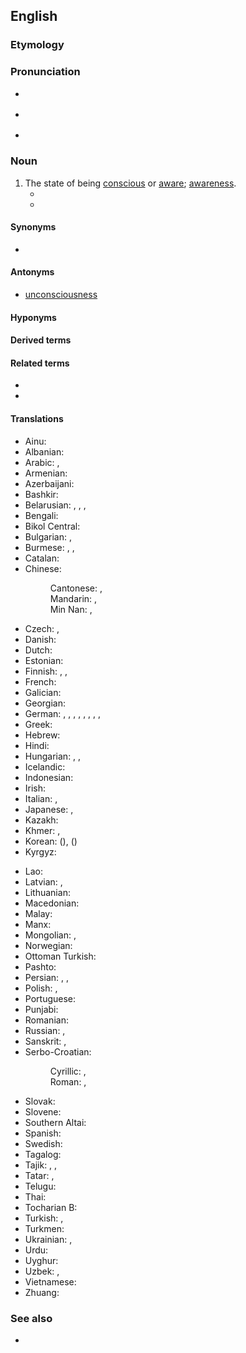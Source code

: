 ==English==

===Etymology===
{{suffix|en|conscious|ness}}

===Pronunciation===
* {{a|GA}} {{IPA|en|/ˈkɑnʃəsnəs/}}
* {{a|RP}} {{IPA|en|/ˈkɒnʃəsnəs/}}
* {{audio|en|en-us-consciousness.ogg|Audio (US)}}

===Noun===
{{wikipedia}}
{{en-noun|~}}

# The state of being [[conscious]] or [[aware]]; [[awareness]].
#* {{RQ:Churchill Celebrity|chapter=5|passage=Although the Celebrity was almost impervious to sarcasm, he was now beginning to exhibit visible signs of uneasiness, the '''consciousness''' dawning upon him that his eccentricity was not receiving the ovation it merited.}}
#* {{quote-journal|en|date=2013-08-03|volume=408|issue=8847|magazine={{w|The Economist}}
|title=[http://www.economist.com/news/science-and-technology/21582495-computers-will-help-people-understand-brains-better-and-understanding-brains The machine of a new soul]
|passage=Yet this is the level of organisation that does the actual thinking—and is, presumably, the seat of '''consciousness'''.}}

====Synonyms====
* {{l|en|witfulness}}

====Antonyms====
* [[unconsciousness]]

====Hyponyms====
{{col3|en
|coconsciousness
|cyberconsciousness
|ecoconsciousness
|exoconsciousness
|false consciousness
|higher consciousness
|hyperconsciousness
|neuroconsciousness
|nonconsciousness
|preconsciousness
|self-consciousness
|selfconsciousness
|semiconsciousness
|stream of consciousness
|subconsciousness
|superconsciousness
|teleconsciousness}}

====Derived terms====
{{der3|en
|conscousness-raising
|raise someone's consciousness
|stream of consciousness}}

====Related terms====
* {{l|en|conscious}}
* {{l|en|conscience}}

====Translations====
{{trans-top|awareness}}
* Ainu: {{t|ain|エコンラム|tr=ekonramu}}
* Albanian: {{t|sq|vetëdijë|f}}
* Arabic: {{t+|ar|وَعْي|m}}, {{t|ar|شُعُور|m}}
* Armenian: {{t+|hy|գիտակցություն|sc=Armn}}
* Azerbaijani: {{t+|az|şüur}}
* Bashkir: {{t|ba|аң}}
* Belarusian: {{t|be|свядо́масць|f}}, {{t|be|сьвядо́масьць|f}} {{qualifier|Taraškievica}}, {{t|be|прыто́мнасць|f}}, {{t|be|прыто́мнасьць|f}} {{qualifier|Taraškievica}}
* Bengali: {{t|bn|চেতনা}}
* Bikol Central: {{t+|bcl|agimadmad}}
* Bulgarian: {{t+|bg|съзна́ние|n}}, {{t+|bg|съзна́телност|f}}
* Burmese: {{t+|my|စိတ်}}, {{t+|my|ဝိညာဉ်}}, {{t+|my|သတိ}}
* Catalan: {{t+|ca|consciència|f}}
* Chinese:
*: Cantonese: {{t|yue|意識}}, {{t|yue|意识|tr=ji3 sik1}}
*: Mandarin: {{t+|cmn|意識|sc=Hani}}, {{t+|cmn|意识|tr=yìshí|sc=Hani}}
*: Min Nan: {{t+|nan|意識}}, {{t|nan|意识|tr=ì-sek / ì-siak / ì-sit}}
* Czech: {{t+|cs|vědomí|n}}, {{t|cs|uvědomění|n}}
* Danish: {{t|da|bevidsthed}}
* Dutch: {{t+|nl|bewustzijn|n}}
* Estonian: {{t|et|teadvus}}
* Finnish: {{t+|fi|tajunta}}, {{t+|fi|tietoisuus}}, {{t+|fi|taju}}
* French: {{t+|fr|conscience|f}}
* Galician: {{t+|gl|consciencia|f}}
* Georgian: {{t|ka|ცნობიერება|sc=Geor}}
* German: {{t+|de|Bewusstsein|n}}, {{t+|de|Verständnis|n}}, {{t|de|Gewahrsein|n}}, {{t|de|Gewahrwerden|n}}, {{t+|de|Erkenntnis|f}}, {{t|de|Bewusstheit|f}}, {{t+|de|Besinnung|f}}, {{t+|de|Wahrnehmung|f}}, {{t+|de|Gefühl|n}}
* Greek: {{t+|el|συνείδηση|f}}
* Hebrew: {{t|he|מוּדָעוּת|tr=muda'út|f}}
* Hindi: {{t+|hi|चेतना|f}}
* Hungarian: {{t+|hu|tudatosság}}, {{t+|hu|tudat}}, {{t+|hu|eszmélet}}
* Icelandic: {{t+|is|meðvitund|f}}
* Indonesian: {{t+|id|kesadaran}}
* Irish: {{t|ga|comhfhios|m}}
* Italian: {{t+|it|conoscenza|f}}, {{t+|it|coscienza|f}}
* Japanese: {{t+|ja|意識|tr=いしき, ishiki}}, {{t|ja|人心地|tr=ひとごこち, hitogokochi}}
* Kazakh: {{t|kk|сана}}
* Khmer: {{t+|km|ញាណ}}, {{t+|km|មនសិការ}}
* Korean: {{t+|ko|의식}} ({{t+|ko|意識}}), {{t+|ko|자각}} ({{t+|ko|自覺}})
* Kyrgyz: {{t+|ky|сезүү}}
{{trans-mid}}
* Lao: {{t|lo|ສະຕິ}}
* Latvian: {{t|lv|samaņa|f}}, {{t|lv|apziņa|f}}
* Lithuanian: {{t+|lt|sąmonė|f}}
* Macedonian: {{t|mk|свест|f}}
* Malay: {{t|ms|kesedaran}}
* Manx: {{t|gv|co-yssaght|f}}
* Mongolian: {{t+|mn|ухамсар}}, {{t+|mn|ухаан}}
* Norwegian: {{t+|no|bevissthet|m|f}}
* Ottoman Turkish: {{t|ota|شعور|tr=şuûr}}
* Pashto: {{t+|ps|شعور|m|tr=šo'úr}}
* Persian: {{t+|fa|خودآگاهی|tr=xud-âgâhi}}, {{t+|fa|آگاهی|tr=âgâhi}}, {{t+|fa|شعور|tr=šo'ur}}
* Polish: {{t+|pl|przytomność|f}}, {{t+|pl|świadomość|f}}
* Portuguese: {{t+|pt|consciência|f}}
* Punjabi: {{t|pa|ਚੇਤਨਾ}}
* Romanian: {{t+|ro|conștiință|f}}
* Russian: {{t+|ru|созна́ние|n}}, {{t+|ru|созна́тельность|f}}
* Sanskrit: {{t+|sa|चेतना|f}}, {{t+|sa|चेतस्|n}}
* Serbo-Croatian:
*: Cyrillic: {{t|sh|све̑ст|f}}, {{t|sh|свије̑ст|f}}
*: Roman: {{t+|sh|svȇst|f}}, {{t+|sh|svijȇst|f}}
* Slovak: {{t|sk|vedomie|n}}
* Slovene: {{t+|sl|zavest|f}}
* Southern Altai: {{t|alt|санаа}}
* Spanish: {{t+|es|conciencia}}
* Swedish: {{t+|sv|medvetande|n}}
* Tagalog: {{t|tl|malay}}
* Tajik: {{t|tg|шуур}}, {{t|tg|ҳуш}}, {{t|tg|огоҳи}}
* Tatar: {{t+|tt|аң}}, {{t+|tt|һуш}}
* Telugu: {{t+|te|చేతనము}}
* Thai: {{t+|th|สติ}}
* Tocharian B: {{t|txb|īme}}
* Turkish: {{t+|tr|bilinç}}, {{t+|tr|şuur}}
* Turkmen: {{t+|tk|aň}}
* Ukrainian: {{t+|uk|свідо́мість|f}}, {{t|uk|прито́мність|f}}
* Urdu: {{t|ur|شعور|tr=śu'ūr}}
* Uyghur: {{t|ug|ئاڭ}}
* Uzbek: {{t+|uz|shuur}}, {{t+|uz|ong}}
* Vietnamese: {{t+|vi|ý thức}}
* Zhuang: {{t|za|yisiz}}
{{trans-bottom}}

===See also===
* {{l|en|being-for-itself}}

{{c|en|Mind}}